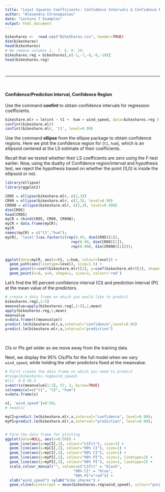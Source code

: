 ```yaml
---
title: "Least Squares Coefficients: Confidence Intervals & Confidence Regions"
author: "Alexandra Chronopoulou"
date: "Lecture 7 Examples"
output: html_document
---
```



```r
bikeshares <-  read.csv("BikeShares.csv", header=TRUE)
dim(bikeshares)
head(bikeshares)
# We remove columns 1,  7, 8, 9, 10:
bikeshares.reg = bikeshares[,c(-1,-7,-8,-9,-10)]
head(bikeshares.reg)
```

<br>
<hr>
<br>





#### Confidence/Prediction Interval, Confidence Region

Use the command **confint** to obtain confidence intervals for regression coefficients.

```r
bikeshare.mlr = lm(cnt ~ t1 +  hum + wind_speed, data=bikeshares.reg )
confint(bikeshare.mlr)
confint(bikeshare.mlr, 't1', level=0.99)
```

Use the command **ellipse** from the ellipse package to obtain confidence regions. Here we plot the confidence region for (`t1`, `hum`), which is an ellipsoid centered at the LS estimate of their coefficients.

Recall that we tested whether their LS coefficients are zero using the $F$-test earlier. Now, using the duality of Confidence region/interval and hypothesis test, we reject the hypothesis based on whether the point (0,0) is inside the ellipsoid or not.

```r
library(ellipse)
library(ggplot2)

CR95 = ellipse(bikeshare.mlr, c(2,3))
CR99 = ellipse(bikeshare.mlr, c(2,3), level=0.99)
CR998 = ellipse(bikeshare.mlr, c(2,3), level=0.998)
dim(CR95)
head(CR95)
myCR = rbind(CR95, CR99, CR998);
myCR = data.frame(myCR); 
myCR
names(myCR) = c("t1","hum"); 
myCR[, 'level']=as.factor(c(rep(0.95, dim(CR95)[1]), 
                              rep(0.99, dim(CR99)[1]), 
                              rep(0.998, dim(CR998)[1])));


ggplot(data=myCR, aes(x=t1, y=hum, colour=level)) + 
  geom_path(aes(linetype=level), size=1.5) + 
  geom_point(x=coef(bikeshare.mlr)[2], y=coef(bikeshare.mlr)[3], shape=3, size=3, colour='red') + 
  geom_point(x=0, y=0, shape=1, size=3, colour='red') 

```

Let’s find the 95 percent confidence interval (CI) and prediction interval (PI) at the mean value of the predictors.


```r
# create a data frame on which you would like to predict
bikeshares.reg[,2:5]
meanvalue=apply(bikeshares.reg[,2:5],2,mean)
apply(bikeshares.reg,2,mean)
meanvalue
x=data.frame(t(meanvalue))
predict.lm(bikeshare.mlr,x,interval="confidence",level=0.95)
predict.lm(bikeshare.mlr,x,interval="prediction")
```

<br>

CIs or PIs get wider as we move away from the training data. 

Next, we display the 95% CIs/PIs for the full model when we vary `wind_speed`, while holding the other predictors fixed at the meanvalue.

```r
# First create the data frame on which you need to predict
#range(bikeshares.reg$wind_speed)
#[1]  0.0 56.5
x=matrix(meanvalue[1:3], 57, 3, byrow=TRUE)
colnames(x)=c("t1", "t2", "hum")
x=data.frame(x)

x[, 'wind_speed']=0:56; 
# head(x)

myCI=predict.lm(bikeshare.mlr,x,interval="confidence", level=0.90);
myPI=predict.lm(bikeshare.mlr,x,interval="prediction", level=0.90);


# Form the data frame for plotting
ggplot(data=NULL, aes(x=0:56)) + 
  geom_line(aes(y=myCI[,1], colour="LSfit"), size=1) + 
  geom_line(aes(y=myCI[,2], colour="90% CI"), size=1) +
  geom_line(aes(y=myCI[,3], colour="90% CI"), size=1) +
  geom_line(aes(y=myPI[,2], colour="90% PI"), size=1, linetype=2) +
  geom_line(aes(y=myPI[,3], colour="90% PI"), size=1, linetype=2) + 
  scale_colour_manual("", values=c("LSfit" = "black",
                               "90% CI" = "blue", 
                               "90% PI"="red")) + 
  xlab("wind_speed") +ylab("bike shares") + 
  geom_vline(xintercept = mean(bikeshares.reg$wind_speed), colour="purple", size=1, linetype=3)

```


